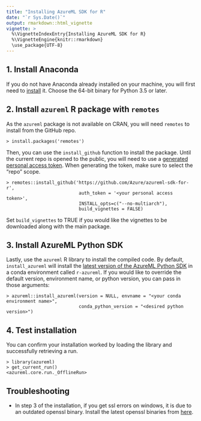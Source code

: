 ```yaml
---
title: "Installing AzureML SDK for R"
date: "`r Sys.Date()`"
output: rmarkdown::html_vignette
vignette: >
  %\VignetteIndexEntry{Installing AzureML SDK for R}
  %\VignetteEngine{knitr::rmarkdown}
  \use_package{UTF-8}
---
```


## 1. Install Anaconda

If you do not have Anaconda already installed on your machine, you will first need to [install](https://www.anaconda.com/distribution/) it. Choose the 64-bit binary for Python 3.5 or later.

## 2. Install `azureml` R package with `remotes`
As the `azureml` package is not available on CRAN, you will need `remotes` to install from the GitHub repo.
```
> install.packages('remotes')
```
Then, you can use the `install_github` function to install the package. Until the current repo is opened to the public, you will need to use a [generated personal access token](https://github.com/settings/tokens). When generating the token, make sure to select the "repo" scope.

```
> remotes::install_github('https://github.com/Azure/azureml-sdk-for-r',
                           auth_token = '<your personal access token>',
                           INSTALL_opts=c("--no-multiarch"),
                           build_vignettes = FALSE)
```
Set `build_vignettes` to TRUE if you would like the vignettes to be downloaded along with the main package.

## 3. Install AzureML Python SDK
Lastly, use the `azureml` R library to install the compiled code. By default, `install_azureml` will install the [latest version of the AzureML Python SDK](https://pypi.org/project/azureml-sdk/) in a conda environment called `r-azureml`. If you would like to override the default version, environment name, or python version, you can pass in those arguments: 
```
> azureml::install_azureml(version = NULL, envname = "<your conda environment name>",
                           conda_python_version = "<desired python version>")
```

## 4. Test installation
You can confirm your installation worked by loading the library and successfully retrieving a run.
```
> library(azureml)
> get_current_run()
<azureml.core.run._OfflineRun>
```

## Troubleshooting
-   In step 3 of the installation, if you get ssl errors on windows, it is due to an
outdated openssl binary. Install the latest openssl binaries from
[here](https://wiki.openssl.org/index.php/Binaries).